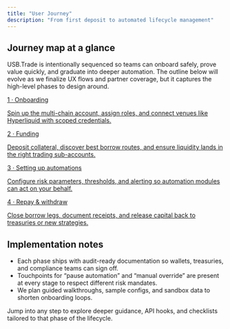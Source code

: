 ```yaml
---
title: "User Journey"
description: "From first deposit to automated lifecycle management"
---
```


<div className="usb-section">
  <h2>Journey map at a glance</h2>
  <p>
    USB.Trade is intentionally sequenced so teams can onboard safely, prove value quickly, and graduate into deeper automation. The outline below will evolve as we finalize UX flows and partner coverage, but it captures the high-level phases to design around.
  </p>
  <div className="usb-grid">
    <a className="usb-card" href="/user-journey/onboarding">
      <span className="usb-card__eyebrow">1 · Onboarding</span>
      <p className="usb-card__body">
        Spin up the multi-chain account, assign roles, and connect venues like Hyperliquid with scoped credentials.
      </p>
    </a>
    <a className="usb-card" href="/user-journey/funding">
      <span className="usb-card__eyebrow">2 · Funding</span>
      <p className="usb-card__body">
        Deposit collateral, discover best borrow routes, and ensure liquidity lands in the right trading sub-accounts.
      </p>
    </a>
    <a className="usb-card" href="/user-journey/setting-up-automations">
      <span className="usb-card__eyebrow">3 · Setting up automations</span>
      <p className="usb-card__body">
        Configure risk parameters, thresholds, and alerting so automation modules can act on your behalf.
      </p>
    </a>
    <a className="usb-card" href="/user-journey/repay-withdraw">
      <span className="usb-card__eyebrow">4 · Repay & withdraw</span>
      <p className="usb-card__body">
        Close borrow legs, document receipts, and release capital back to treasuries or new strategies.
      </p>
    </a>
  </div>
</div>

<div className="usb-section">
  <h2>Implementation notes</h2>
  <ul className="usb-checklist">
    <li>Each phase ships with audit-ready documentation so wallets, treasuries, and compliance teams can sign off.</li>
    <li>Touchpoints for “pause automation” and “manual override” are present at every stage to respect different risk mandates.</li>
    <li>We plan guided walkthroughs, sample configs, and sandbox data to shorten onboarding loops.</li>
  </ul>
  <p>
    Jump into any step to explore deeper guidance, API hooks, and checklists tailored to that phase of the lifecycle.
  </p>
</div>
